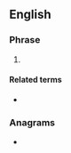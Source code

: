 ==English==

===Phrase===
{{en-phrase}}

# {{lb|en|internet slang|text messaging}} {{initialism of|en|[[will]] [[reply]] [[as soon as possible]]}}

====Related terms====
* {{l|en|ASAP}}

===Anagrams===
* {{anagrams|en|a=aaprsw|Pawars|rawaps}}